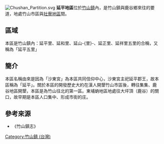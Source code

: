 [[File:Chushan_Partition.svg|thumb]]
'''延平地區'''位於[[竹山鎮_(台灣)|竹山鎮]]內，是竹山鎮與鹿谷鄉來往的要道，地處竹山市區與[[社寮地區|社寮地區]]間。

==區域==
本區是竹山鎮內：延平里、延和里、延山-{里}-、延正里、延祥里五里的合稱，又稱為「延平五里」

==簡介==
本區名稱由來是因為「沙東宮」為本區共同信仰中心，沙東宮主祀延平郡王，故本區稱為「延平」。關於本區的開發歷史大約在漢人開墾竹山市區後，轉往集集、鹿谷地區開墾，本區是為竹山往北的第一區。東埔蚋地區地處往大坪頂（鹿谷）的關口，故早期是本區人口集中、形成市街的庄。

==參考來源==
*《竹山鎮志》

{{TW-geo-stub}}
[[Category:竹山鎮_(台灣)|Category:竹山鎮 (台灣)]]